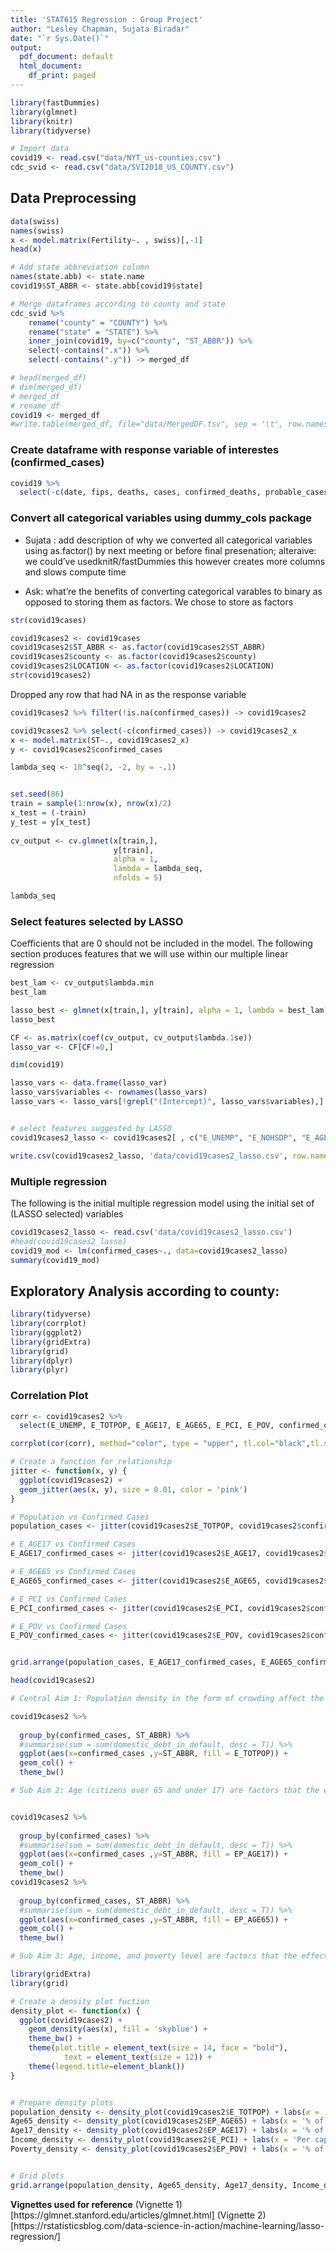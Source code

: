 ---
title: 'STAT615 Regression : Group Project'
author: "Lesley Chapman, Sujata Biradar"
date: "`r Sys.Date()`"
output:
  pdf_document: default
  html_document:
    df_print: paged
---

```{r, include = FALSE}
library(fastDummies)
library(glmnet) 
library(knitr)
library(tidyverse)
```

```{r}
# Import data
covid19 <- read.csv("data/NYT_us-counties.csv")
cdc_svid <- read.csv("data/SVI2018_US_COUNTY.csv")
```

## Data Preprocessing

```{r}
data(swiss)
names(swiss)
x <- model.matrix(Fertility~. , swiss)[,-1]
head(x)
```



```{r}

# Add state abbreviation column
names(state.abb) <- state.name
covid19$ST_ABBR <- state.abb[covid19$state]

# Merge dataframes according to county and state
cdc_svid %>%
    rename("county" = "COUNTY") %>%
    rename("state" = "STATE") %>%
    inner_join(covid19, by=c("county", "ST_ABBR")) %>%
    select(-contains(".x")) %>% 
    select(-contains(".y")) -> merged_df

# head(merged_df)
# dim(merged_df)
# merged_df
# rename df
covid19 <- merged_df
#write.table(merged_df, file="data/MergedDF.tsv", sep = '\t', row.names=FALSE, quote=FALSE)
```


### Create dataframe with response variable of interestes (confirmed_cases)
```{r}
covid19 %>%
  select(-c(date, fips, deaths, cases, confirmed_deaths, probable_cases, probable_deaths)) -> covid19cases
```

### Convert all categorical variables using dummy_cols package

+ Sujata : add description of why we converted all categorical variables using as.factor() by next meeting or before final presenation; alteraive: we could've usedknitR/fastDummies this however creates more columns and slows compute time

+ Ask: what're the benefits of converting categorical varables to binary as opposed to storing them as factors. We chose to store as factors

```{r, include=FALSE}
str(covid19cases)
```

```{r, include= FALSE}
covid19cases2 <- covid19cases
covid19cases2$ST_ABBR <- as.factor(covid19cases2$ST_ABBR)
covid19cases2$county <- as.factor(covid19cases2$county)
covid19cases2$LOCATION <- as.factor(covid19cases2$LOCATION)
str(covid19cases2)
```

Dropped any row that had NA in as the response variable
```{r}
covid19cases2 %>% filter(!is.na(confirmed_cases)) -> covid19cases2
```

```{r}
covid19cases2 %>% select(-c(confirmed_cases)) -> covid19cases2_x
x <- model.matrix(ST~., covid19cases2_x) 
y <- covid19cases2$confirmed_cases
```


```{r}
lambda_seq <- 10^seq(2, -2, by = -.1)


set.seed(86)
train = sample(1:nrow(x), nrow(x)/2)
x_test = (-train)
y_test = y[x_test]
 
cv_output <- cv.glmnet(x[train,], 
                       y[train],
                       alpha = 1, 
                       lambda = lambda_seq, 
                       nfolds = 5)
```


```{r}
lambda_seq
```

### Select features selected by LASSO

Coefficients that are 0 should not be included in the model. The following section produces features that we will use within our multiple linear regression
```{r}
best_lam <- cv_output$lambda.min
best_lam

lasso_best <- glmnet(x[train,], y[train], alpha = 1, lambda = best_lam)
lasso_best

CF <- as.matrix(coef(cv_output, cv_output$lambda.1se))
lasso_var <- CF[CF!=0,]

```


```{r}
dim(covid19)
```

```{r, eval=FALSE}
lasso_vars <- data.frame(lasso_var)
lasso_vars$variables <- rownames(lasso_vars)
lasso_vars <- lasso_vars[!grepl("(Intercept)", lasso_vars$variables),]


# select features suggested by LASSO
covid19cases2_lasso <- covid19cases2[ , c("E_UNEMP", "E_NOHSDP", "E_AGE17", "E_SNGPNT", "M_MINRTY", "M_LIMENG", "E_GROUPQ", "EP_MUNIT", "EPL_AGE65", "EPL_AGE17", "EPL_DISABL", "F_MUNIT", "E_UNINSUR", "ST_ABBR_CA", "ST_ABBR_LA", "ST_ABBR_MI", "ST_ABBR_OR", "ST_ABBR_PA", "ST_ABBR_SC", "county_Alameda", "county_Allegheny", "county_Bergen", "county_Bernalillo", "county_Charleston", "county_Clackamas", "county_East Baton Rouge", "county_Erie", "county_Genesee", "county_Greenville", "county_King", "county_Los Angeles", "county_Lubbock", "county_Mecklenburg", "county_Milwaukee", "county_Nassau", "county_Orange", "county_Passaic", "county_Prince George's", "county_Riverside", "county_Santa Clara", "county_Suffolk", "county_Tarrant", "county_Westchester", "county_Woodbury", "county_Yakima", "county_Yuma", "LOCATION_Alameda County, California", "LOCATION_Allegheny County, Pennsylvania", "LOCATION_Bergen County, New Jersey", "LOCATION_Bernalillo County, New Mexico", "LOCATION_Charleston County, South Carolina", "LOCATION_Clackamas County, Oregon", "LOCATION_Clark County, Nevada", "LOCATION_Douglas County, Nebraska", "LOCATION_East Baton Rouge Parish, Louisiana", "LOCATION_Erie County, Pennsylvania", "LOCATION_Essex County, Massachusetts", "LOCATION_Genesee County, Michigan", "LOCATION_Greenville County, South Carolina", "LOCATION_Hall County, Georgia", "LOCATION_Jackson County, Missouri", "LOCATION_King County, Washington", "LOCATION_Lake County, Illinois", "LOCATION_Los Angeles County, California", "LOCATION_Lubbock County, Texas", "LOCATION_Mecklenburg County, North Carolina", "LOCATION_Middlesex County, Massachusetts", "LOCATION_Milwaukee County, Wisconsin", "LOCATION_Nassau County, New York", "LOCATION_Orange County, California", "LOCATION_Passaic County, New Jersey", "LOCATION_Polk County, Iowa", "LOCATION_Prince George's County, Maryland", "LOCATION_Richland County, South Carolina", "LOCATION_Riverside County, California", "LOCATION_Santa Clara County, California", "LOCATION_Suffolk County, New York", "LOCATION_Thurston County, Washington", "LOCATION_Union County, New Jersey", "LOCATION_Westchester County, New York", "confirmed_cases")]

write.csv(covid19cases2_lasso, 'data/covid19cases2_lasso.csv', row.names=FALSE)
```

### Multiple regression
The following is the initial multiple regression model using the initial set of (LASSO selected) variables
```{r}
covid19cases2_lasso <- read.csv('data/covid19cases2_lasso.csv')
#head(covid19cases2_lasso)
covid19_mod <- lm(confirmed_cases~., data=covid19cases2_lasso)
summary(covid19_mod)
```

## Exploratory Analysis according to county:  

```{r}
library(tidyverse)
library(corrplot)
library(ggplot2)
library(gridExtra)
library(grid)
library(dplyr)
library(plyr)
```


### Correlation Plot

```{r}
corr <- covid19cases2 %>%
  select(E_UNEMP, E_TOTPOP, E_AGE17, E_AGE65, E_PCI, E_POV, confirmed_cases)

corrplot(cor(corr), method="color", type = "upper", tl.col="black",tl.srt=40, addCoef.col = "gray8", diag = T, number.cex = 0.65)
```



```{r}
# Create a function for relationship 
jitter <- function(x, y) {
  ggplot(covid19cases2) +
  geom_jitter(aes(x, y), size = 0.01, color = 'pink')
}

# Population vs Confirmed Cases
population_cases <- jitter(covid19cases2$E_TOTPOP, covid19cases2$confirmed_cases) + labs(x = 'Population', y = 'Confirmed Cases')

# E_AGE17 vs Confirmed Cases
E_AGE17_confirmed_cases <- jitter(covid19cases2$E_AGE17, covid19cases2$confirmed_cases) + labs(x = 'E_AGE17', y = 'Confirmed Cases')

# E_AGE65 vs Confirmed Cases
E_AGE65_confirmed_cases <- jitter(covid19cases2$E_AGE65, covid19cases2$confirmed_cases) + labs(x = 'E_AGE65', y = 'Confirmed Cases')

# E_PCI vs Confirmed Cases
E_PCI_confirmed_cases <- jitter(covid19cases2$E_PCI, covid19cases2$confirmed_cases) + labs(x = 'E_PCI', y = 'Confirmed Cases')

# E_POV vs Confirmed Cases
E_POV_confirmed_cases <- jitter(covid19cases2$E_POV, covid19cases2$confirmed_cases) + labs(x = 'E_POV', y = 'Confirmed Cases')


grid.arrange(population_cases, E_AGE17_confirmed_cases, E_AGE65_confirmed_cases, E_PCI_confirmed_cases, E_POV_confirmed_cases, nrow = 3)
```


```{r}
head(covid19cases2)

# Central Aim 1: Population density in the form of crowding affect the number of COVID19 cases and deaths

covid19cases2 %>%
 
  group_by(confirmed_cases, ST_ABBR) %>%
  #summarise(sum = sum(domestic_debt_in_default, desc = T)) %>%
  ggplot(aes(x=confirmed_cases ,y=ST_ABBR, fill = E_TOTPOP)) +
  geom_col() +
  theme_bw()

# Sub Aim 2: Age (citizens over 65 and under 17) are factors that the effects of influence of population density on the number of COVID19 cases and deaths in the US


covid19cases2 %>%
 
  group_by(confirmed_cases) %>%
  #summarise(sum = sum(domestic_debt_in_default, desc = T)) %>%
  ggplot(aes(x=confirmed_cases ,y=ST_ABBR, fill = EP_AGE17)) +
  geom_col() +
  theme_bw()
covid19cases2 %>%
 
  group_by(confirmed_cases, ST_ABBR) %>%
  #summarise(sum = sum(domestic_debt_in_default, desc = T)) %>%
  ggplot(aes(x=confirmed_cases ,y=ST_ABBR, fill = EP_AGE65)) +
  geom_col() +
  theme_bw()

# Sub Aim 3: Age, income, and poverty level are factors that the effects of influence of population density on the number of COVID19 cases and deaths in the US
```


```{r}
library(gridExtra)
library(grid)

# Create a density plot fuction
density_plot <- function(x) {
  ggplot(covid19cases2) +
    geom_density(aes(x), fill = 'skyblue') +
    theme_bw() +
    theme(plot.title = element_text(size = 14, face = "bold"),
            text = element_text(size = 12)) +
    theme(legend.title=element_blank())
}


# Prepare density plots
population_density <- density_plot(covid19cases2$E_TOTPOP) + labs(x = '% of occupied housing units with more people than rooms estimate')
Age65_density <- density_plot(covid19cases2$EP_AGE65) + labs(x = '% of persons aged 65 and older estimate')
Age17_density <- density_plot(covid19cases2$EP_AGE17) + labs(x = '% of persons aged 17 and younger estimate')
Income_density <- density_plot(covid19cases2$E_PCI) + labs(x = 'Per capita income estimate')
Poverty_density <- density_plot(covid19cases2$EP_POV) + labs(x = '% of persons living below poverty estimate')


# Grid plots
grid.arrange(population_density, Age65_density, Age17_density, Income_density, Poverty_density, nrow = 2)

```


**Vignettes used for reference**
(Vignette 1)[https://glmnet.stanford.edu/articles/glmnet.html]
(Vignette 2)[https://rstatisticsblog.com/data-science-in-action/machine-learning/lasso-regression/]





